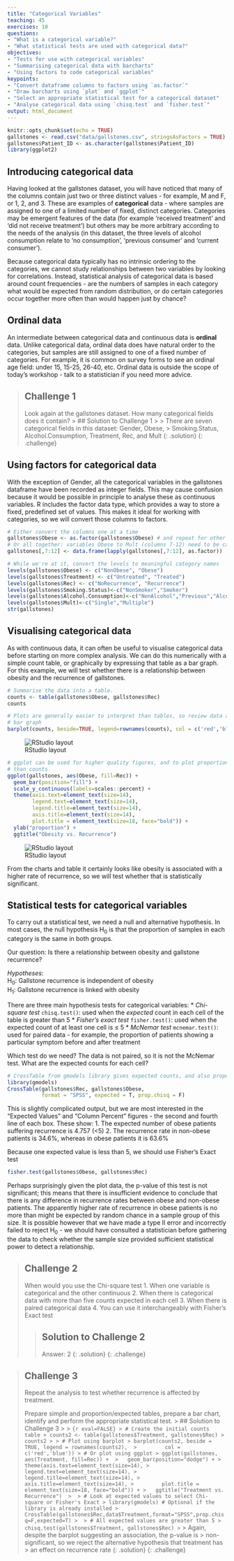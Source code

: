 ```yaml
---
title: "Categorical Variables"
teaching: 45
exercises: 10
questions:
- "What is a categorical variable?"
- "What statistical tests are used with categorical data?"
objectives:
- "Tests for use with categorical variables"
- "Summarising categorical data with barcharts"
- "Using factors to code categorical variables"
keypoints:
- "Convert dataframe columns to factors using `as.factor`"
- "Draw barcharts using `plot` and `ggplot`"
- "Select an appropriate statistical test for a categorical dataset"
- "Analyse categorical data using `chisq.test` and `fisher.test`"
output: html_document
---
```


```r
knitr::opts_chunk$set(echo = TRUE)
gallstones <- read.csv("data/gallstones.csv", stringsAsFactors = TRUE)
gallstones$Patient_ID <- as.character(gallstones$Patient_ID)
library(ggplot2)
```

## Introducing categorical data

Having looked at the gallstones dataset, you will have noticed that many of the
columns contain just two or three distinct values - for example, M and F, or 1,
2, and 3. These are examples of __categorical__ data - where samples are 
assigned to one of a limited number of fixed, distinct categories. Categories 
may be emergent features of the data (for example 'received treatment' and 'did 
not receive treatment') but others may be more arbitrary according to the needs
of the analysis (in this dataset, the three levels of alcohol consumption relate
to 'no consumption', 'previous consumer' and 'current consumer').

Because categorical data typically has no intrinsic ordering to the categories,
we cannot study relationships between two variables by looking for correlations.
Instead, statistical analysis of categorical data is based around count 
frequencies - are the numbers of samples in each category what would be expected
from random distribution, or do certain categories occur together more often
than would happen just by chance?

## Ordinal data

An intermediate between categorical data and continuous data is __ordinal__ 
data. Unlike categorical data, ordinal data does have natural order to the 
categories, but samples are still assigned to one of a fixed number of 
categories. For example, it is common on survey forms to see an ordinal age 
field: under 15, 15-25, 26-40, etc. Ordinal data is outside the scope of today's
workshop - talk to a statistician if you need more advice.

> ## Challenge 1
>
> Look again at the gallstones dataset. How many categorical fields does it 
> contain?
> > ## Solution to Challenge 1
> > 
> > There are seven categorical fields in this dataset: Gender, Obese, 
> > Smoking.Status, Alcohol.Consumption, Treatment, Rec, and Mult
> {: .solution}
{: .challenge}

## Using factors for categorical data

With the exception of Gender, all the categorical variables in the gallstones
dataframe have been recorded as integer fields. This may cause confusion because
it would be possible in principle to analyse these as continuous variables. R 
includes the factor data type, which provides a way to store a fixed, predefined
set of values. This makes it ideal for working with categories, so we will
convert those columns to factors.

```r
# Either convert the columns one at a time
gallstones$Obese <- as.factor(gallstones$Obese) # and repeat for other five
# Or all together: variables Obese to Mult (columns 7-12) need to be categorical
gallstones[,7:12] <- data.frame(lapply(gallstones[,7:12], as.factor))

# While we're at it, convert the levels to meaningful category names
levels(gallstones$Obese) <- c("NonObese", "Obese")
levels(gallstones$Treatment) <- c("Untreated", "Treated")
levels(gallstones$Rec) <- c("NoRecurrence", "Recurrence")
levels(gallstones$Smoking.Status)<-c("NonSmoker","Smoker")
levels(gallstones$Alcohol.Consumption)<-c("NonAlcohol","Previous","Alcohol")
levels(gallstones$Mult)<-c("Single","Multiple")
str(gallstones)
```

## Visualising categorical data

As with continuous data, it can often be useful to visualise categorical data
before starting on more complex analysis. We can do this numerically with a 
simple count table, or graphically by expressing that table as a bar graph. For
this example, we will test whether there is a relationship between obesity and 
the recurrence of gallstones.

```r
# Summarise the data into a table.
counts <- table(gallstones$Obese, gallstones$Rec)
counts
```

```r
# Plots are generally easier to interpret than tables, so review data as a 
# bar graph
barplot(counts, beside=TRUE, legend=rownames(counts), col = c('red','blue'))
```
![RStudio layout](../fig/04-fig1.png)

```r
# ggplot can be used for higher quality figures, and to plot proportions rather
# than counts
ggplot(gallstones, aes(Obese, fill=Rec)) + 
  geom_bar(position="fill") +
  scale_y_continuous(labels=scales::percent) +
  theme(axis.text=element_text(size=14),
        legend.text=element_text(size=14),
        legend.title=element_text(size=14),
        axis.title=element_text(size=14),
        plot.title = element_text(size=18, face="bold")) +
  ylab("proportion") +
  ggtitle("Obesity vs. Recurrence") 
```
![RStudio layout](../fig/04-fig2.png)

From the charts and table it certainly looks like obesity is associated with a
higher rate of recurrence, so we will test whether that is statistically
significant.

## Statistical tests for categorical variables

To carry out a statistical test, we need a null and alternative hypothesis. In 
most cases, the null hypothesis H<sub>0</sub> is that the proportion of samples
in each category is the same in both groups. 

Our question: Is there a relationship between obesity and gallstone recurrence?

_Hypotheses_:  
  H<sub>0</sub>: Gallstone recurrence is independent of obesity  
  H<sub>1</sub>: Gallstone recurrence is linked with obesity  

There are three main hypothesis tests for categorical variables:
* *Chi-square test* `chisq.test()`: used when the _expected_ count in each cell
of the table is greater than 5
* *Fisher's exact test* `fisher.test()`: used when the expected count of at
least one cell is ≤ 5
* *McNemar test* `mcnemar.test()`: used for paired data - for example, the
proportion of patients showing a particular symptom before and after treatment

Which test do we need? The data is not paired, so it is not the McNemar test.
What are the expected counts for each cell?

```r
# CrossTable from gmodels library gives expected counts, and also proportions
library(gmodels)
CrossTable(gallstones$Rec, gallstones$Obese, 
           format = "SPSS", expected = T, prop.chisq = F)
```

This is slightly complicated output, but we are most interested in the "Expected 
Values" and "Column Percent" figures - the second and fourth line of each box. 
These show: 
1. The expected number of obese patients suffering recurrence is 4.757 (<5)
2. The recurrence rate in non-obese patients is 34.6%, whereas in obese patients 
it is 63.6%

Because one expected value is less than 5, we should use Fisher's Exact test
```r
fisher.test(gallstones$Obese, gallstones$Rec)
```
Perhaps surprisingly given the plot data, the p-value of this test is not 
significant; this means that there is insufficient evidence to conclude that
there is any difference in recurrence rates between obese and
non-obese patients. The apparently higher rate of recurrence in obese patients
is no more than might be expected by random chance in a sample group of this
size. It is possible however that we have made a type II error and incorrectly
failed to reject H<sub>0</sub> - we should have consulted a statistician before
gathering the data to check whether the sample size provided sufficient
statistical power to detect a relationship.

> ## Challenge 2
> 
> When would you use the Chi-square test
> 1. When one variable is categorical and the other continuous
> 2. When there is categorical data with more than five counts expected in each 
> cell
> 3. When there is paired categorical data
> 4. You can use it interchangeably with Fisher's Exact test
> 
> > ## Solution to Challenge 2
> > 
> > Answer: 2
> {: .solution}
{: .challenge}

> ## Challenge 3
> Repeat the analysis to test whether recurrence is affected by treatment. 
> 
> Prepare simple and proportion/expected tables, prepare a bar chart, identify 
> and perform the appropriate statistical test.
> > ## Solution to Challenge 3
> > 
> > ```{r eval=FALSE}
> > # Create the initial counts table
> > counts2 <- table(gallstones$Treatment, gallstones$Rec)
> > counts2
> >
> > # Plot using barplot
> > barplot(counts2, beside = TRUE, legend = rownames(counts2), 
> >         col = c('red','blue'))
> > # Or plot using ggplot
> > ggplot(gallstones, aes(Treatment, fill=Rec)) + 
> >   geom_bar(position="dodge") +
> >   theme(axis.text=element_text(size=14),
> >         legend.text=element_text(size=14),
> >         legend.title=element_text(size=14),
> >         axis.title=element_text(size=14),
> >         plot.title = element_text(size=18, face="bold")) +
> >   ggtitle("Treatment vs. Recurrence") 
> > 
> > # Look at expected values to select Chi-square or Fisher's Exact
> > library(gmodels) # Optional if the library is already installed
> > CrossTable(gallstones$Rec,data$Treatment,format="SPSS",prop.chisq=F,expected=T)
> > 
> > # All expected values are greater than 5
> > chisq.test(gallstones$Treatment, gallstones$Rec)
> > ```
> > Again, despite the barplot suggesting an association, the p-value is 
> > non-significant, so we reject the alternative hypothesis that treatment has
> > an effect on recurrence rate
> {: .solution}
{: .challenge}
